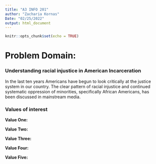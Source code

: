 ```yaml
---
title: "A3 INFO 201"
author: "Zacharia Kornas"
Date: "02/25/2022"
output: html_document
---
```


```r
knitr::opts_chunk$set(echo = TRUE)
```

# Problem Domain: 
### Understanding racial injustice in American Incarceration

In the last ten years Americans have begun to look critically at the justice system in our country. The clear pattern of racial injustice and continued systematic oppression of minorities, specifically African Americans, has been discussed in mainstream media. 


### Values of interest

**Value One:**

**Value Two:**

**Value Three:**

**Value Four:**

**Value Five:**